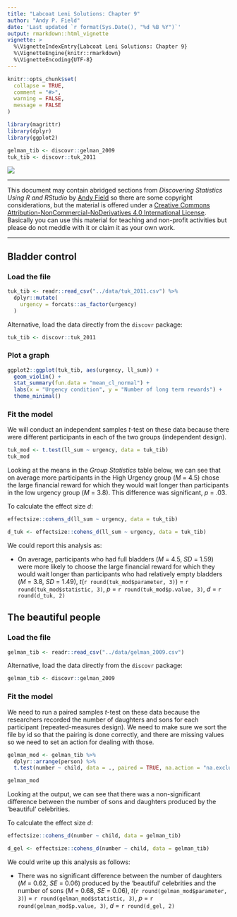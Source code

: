 ```yaml
---
title: "Labcoat Leni Solutions: Chapter 9"
author: "Andy P. Field"
date: 'Last updated `r format(Sys.Date(), "%d %B %Y")`'
output: rmarkdown::html_vignette
vignette: >
  %\VignetteIndexEntry{Labcoat Leni Solutions: Chapter 9}
  %\VignetteEngine{knitr::rmarkdown}
  %\VignetteEncoding{UTF-8}
---
```


```r
knitr::opts_chunk$set(
  collapse = TRUE,
  comment = "#>",
  warning = FALSE,
  message = FALSE
)
```

```r
library(magrittr)
library(dplyr)
library(ggplot2)

gelman_tib <- discovr::gelman_2009
tuk_tib <- discovr::tuk_2011
```
![](images/leni_banner.png)

***
This document may contain abridged sections from *Discovering Statistics Using R and RStudio* by [Andy Field](https://www.discoveringstatistics.com/) so there are some copyright considerations, but the material is offered under a [Creative Commons Attribution-NonCommercial-NoDerivatives 4.0 International License](http://creativecommons.org/licenses/by-nc-nd/4.0/). Basically you can use this material for teaching and non-profit activities but please do not meddle with it or claim it as your own work.

***

## Bladder control
### Load the file

```r
tuk_tib <- readr::read_csv("../data/tuk_2011.csv") %>% 
  dplyr::mutate(
    urgency = forcats::as_factor(urgency)
  )
```

Alternative, load the data directly from the `discovr` package:

```r
tuk_tib <- discovr::tuk_2011
```

### Plot a graph

```r
ggplot2::ggplot(tuk_tib, aes(urgency, ll_sum)) +
  geom_violin() +
  stat_summary(fun.data = "mean_cl_normal") +
  labs(x = "Urgency condition", y = "Number of long term rewards") +
  theme_minimal()
```



### Fit the model

We will conduct an independent samples *t*-test on these data because there were different participants in each of the two groups (independent design).

```r
tuk_mod <- t.test(ll_sum ~ urgency, data = tuk_tib)
tuk_mod
```


Looking at the means in the *Group Statistics* table below, we can see that on average more participants in the High Urgency group (*M* = 4.5) chose the large financial reward for which they would wait longer than participants in the low urgency group (*M* = 3.8). This difference was significant, *p* = .03.

To calculate the effect size *d*:

```r
effectsize::cohens_d(ll_sum ~ urgency, data = tuk_tib)
```

```r
d_tuk <- effectsize::cohens_d(ll_sum ~ urgency, data = tuk_tib)
```

We could report this analysis as:

* On average, participants who had full bladders (*M* = 4.5, *SD* = 1.59) were more likely to choose the large financial reward for which they would wait longer than participants who had relatively empty bladders (*M* = 3.8, *SD* = 1.49), *t*(`r round(tuk_mod$parameter, 3)`) = `r round(tuk_mod$statistic, 3)`, *p* = `r round(tuk_mod$p.value, 3)`, *d* = `r round(d_tuk, 2)`

## The beautiful people
### Load the file

```r
gelman_tib <- readr::read_csv("../data/gelman_2009.csv")
```

Alternative, load the data directly from the `discovr` package:

```r
gelman_tib <- discovr::gelman_2009
```

### Fit the model

We need to run a paired samples *t*-test on these data because the researchers recorded the number of daughters and sons for each participant (repeated-measures design). We need to make sure we sort the file by id so that the pairing is done correctly, and there are missing values so we need to set an action for dealing with those.

```r
gelman_mod <- gelman_tib %>% 
  dplyr::arrange(person) %>% 
  t.test(number ~ child, data = ., paired = TRUE, na.action = "na.exclude")

gelman_mod
```

Looking at the output, we can see that there was a non-significant difference between the number
of sons and daughters produced by the 'beautiful' celebrities.

To calculate the effect size *d*:

```r
effectsize::cohens_d(number ~ child, data = gelman_tib)
```

```r
d_gel <- effectsize::cohens_d(number ~ child, data = gelman_tib)
```

We could write up this analysis as follows:

* There was no significant difference between the number of daughters (*M* = 0.62, *SE* = 0.06) produced by the 'beautiful' celebrities and the number of sons (*M* = 0.68, *SE* = 0.06), *t*(`r round(gelman_mod$parameter, 3)`) = `r round(gelman_mod$statistic, 3)`, *p* = `r round(gelman_mod$p.value, 3)`, *d* = `r round(d_gel, 2)`